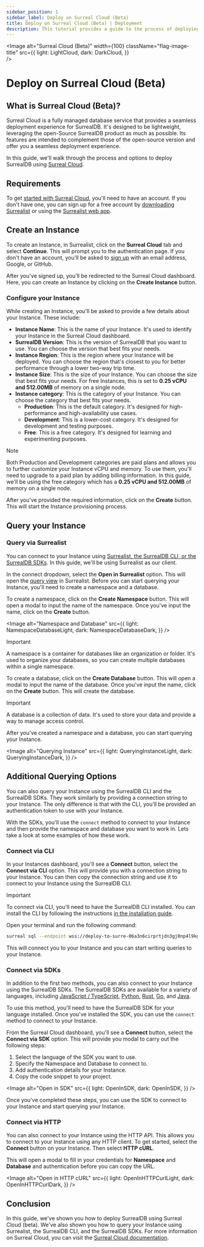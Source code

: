 ```yaml
---
sidebar_position: 1
sidebar_label: Deploy on Surreal Cloud (Beta)
title: Deploy on Surreal Cloud (Beta) | Deployment
description: This tutorial provides a guide to the process of deploying SurrealDB using Surreal Cloud.
---
```








<Image
alt="Surreal Cloud (Beta)"
width={100}
className="flag-image-title"
src={{
	light: LightCloud,
	dark: DarkCloud,
	}}  
/>
# Deploy on Surreal Cloud (Beta)

## What is Surreal Cloud (Beta)?

Surreal Cloud is a fully managed database service that provides a seamless deployment experience for SurrealDB. It's designed to be lightweight, leveraging the open-Source SurrealDB product as much as possible. Its features are intended to complement those of the open-source version and offer you a seamless deployment experience.

In this guide, we'll walk through the process and options to deploy SurrealDB using [Surreal Cloud](/docs/cloud). 

## Requirements

To get [started with Surreal Cloud](/docs/cloud/getting-started), you'll need to have an account. If you don't have one, you can sign up for a free account by [downloading Surrealist](https://github.com/surrealdb/surrealist/releases) or using the [Surrealist web app](https://surrealist.app/cloud). 


## Create an Instance

To create an Instance, in Surrealist, click on the **Surreal Cloud** tab and select **Continue**. This will prompt you to the authentication page. If you don't have an account, you'll be asked to [sign up](/docs/cloud/getting-started/create-an-account) with an email address, Google, or GitHub.

After you've signed up, you'll be redirected to the Surreal Cloud dashboard. Here, you can create an Instance by clicking on the **Create Instance** button. 

### Configure your Instance

While creating an Instance, you'll be asked to provide a few details about your Instance. These include:

- **Instance Name**: This is the name of your Instance. It's used to identify your Instance in the Surreal Cloud dashboard.
- **SurrealDB Version**: This is the version of SurrealDB that you want to use. You can choose the version that best fits your needs.
- **Instance Region**: This is the region where your Instance will be deployed. You can choose the region that's closest to you for better performance through a lower two-way trip time.
- **Instance Size**: This is the size of your Instance. You can choose the size that best fits your needs. For free Instances, this is set to **0.25 vCPU and 512.00MB** of memory on a single node.
- **Instance category**: This is the category of your Instance. You can choose the category that best fits your needs.
    - **Production**: This is the default category. It's designed for high-performance and high-availability use cases.
    - **Development**: This is a lower-cost category. It's designed for development and testing purposes.
    - **Free**: This is a free category. It's designed for learning and experimenting purposes.

> [!NOTE]
> Both Production and Development categories are paid plans and allows you to further customize your Instance vCPU and memory. To use them, you'll need to upgrade to a paid plan by adding billing information. In this guide, we'll be using the free category which has a **0.25 vCPU and 512.00MB** of memory on a single node.

After you've provided the required information, click on the **Create** button. This will start the Instance provisioning process.

## Query your Instance

### Query via Surrealist

You can connect to your Instance using [Surrealist, the SurrealDB CLI, or the SurrealDB SDKs](/docs/cloud#what-can-you-do). In this guide, we'll be using Surrealist as our client.

In the connect dropdown, select the **Open in Surrealist** option. This will open the [query view](/docs/surrealist/concepts/sending-queries) in Surrealist. Before you can start querying your Instance, you'll need to create a namespace and a database. 

To create a namespace, click on the **Create Namespace** button. This will open a modal to input the name of the namespace. Once you've input the name, click on the **Create** button. 

<Image
alt="Namespace and Database"
src={{
	light: NamespaceDatabaseLight,
	dark: NamespaceDatabaseDark,
	}}
/>

> [!IMPORTANT]
> A namespace is a container for databases like an organization or folder. It's used to organize your databases, so you can create multiple databases within a single namespace.

To create a database, click on the **Create Database** button. This will open a modal to input the name of the database. Once you've input the name, click on the **Create** button. This will create the database.

> [!IMPORTANT]
> A database is a collection of data. It's used to store your data and provide a way to manage access control.


After you've created a namespace and a database, you can start querying your Instance. 

<Image
alt="Querying Instance"
src={{
	light: QueryingInstanceLight,
	dark: QueryingInstanceDark,
	}}
/>


## Additional Querying Options

You can also query your Instance using the SurrealDB CLI and the SurrealDB SDKs. They work similarly by providing a connection string to your Instance. The only difference is that with the CLI, you'll be provided an authentication token to use with your Instance.

With the SDKs, you'll use the `connect` method to connect to your Instance and then provide the namespace and database you want to work in.  Lets take a look at some examples of how these work.


### Connect via CLI

In your Instances dashboard, you'll see a **Connect** button, select the **Connect via CLI** option. This will provide you with a connection string to your Instance. You can then copy the connection string and use it to connect to your Instance using the SurrealDB CLI.

> [!IMPORTANT]
> To connect via CLI, you'll need to have the SurrealDB CLI installed. You can install the CLI by following the instructions [in the installation guide](/docs/surrealdb/cli).

Open your terminal and run the following command:

```bash title="Connect via CLI example"
surreal sql --endpoint wss://deploy-to-surre-06a3n6cirprtjdn3gj0np4l9kg.aws-use1.surreal.cloud --token eyJhbGciOiJQUzI1NiIsImtpZCI6IjFkNmViYjAyLWM5ZjEtNDg4Zi1iNjhjLWNlMzMzMzU4YzgyOCIsInR5cCI6IkpXVCJ9.eyJhYyI6ImNsb3VkIiwiYXVkIjoiMDZhM242Y2lycHJ0amRuM2dqMG5wNGw5a2ciLCJleHAiOjE3MzYxNzg5ODEsImlhdCI6MTczNjE3ODkyMSwicmwiOlsiT3duZXIiXX0.Lr2J7psiQc5d8X95IPYjsmkKdENB1jyKPi-PHvoBotD4EXPROuGYhnk8zquEHY10lRNUSMZEF-RDsPBmhV3cPSyUnu5nVMJgD9ii82uieXa3T4DpPfbba6LA2gnqQpqkCFBsLrn1oOU4PdcaimzzSALV-JSAfs2yqkeN0rpi6BnIsX5Xj6MWIXOWtyGW9sVXcKdTjCzo7FVm7sBABPVLqqeDo6xJwyYeEYTwHZo9PmieQnQkgPqz5d4eGIUqjKsY7CU-49Jjs8Mix7QsMCRrW7FrnDOf9D0ZjdNUTfLppipa8DussMWQWHEDkvVthxjViva0lqiXors9B792RIocog
```
This will connect you to your Instance and you can start writing queries to your Instance.

### Connect via SDKs

In addition to the first two methods, you can also connect to your Instance using the SurrealDB SDKs. The SurrealDB SDKs are available for a variety of languages, including [JavaScript / TypeScript](/docs/sdk/javascript), [Python](/docs/sdk/python), [Rust](/docs/sdk/rust), [Go](/docs/sdk/golang), and [Java](/docs/sdk/java). 

To use this method, you'll need to have the SurrealDB SDK for your language installed. Once you've installed the SDK, you can use the `connect` method to connect to your Instance. 

From the Surreal Cloud dashboard, you'll see a **Connect** button, select the **Connect via SDK** option. This will provide you modal to carry out the following steps:

1. Select the language of the SDK you want to use.
2. Specify the Namespace and Database to connect to.
3. Add authentication details for your Instance.
4. Copy the code snippet to your project.

<Image
alt="Open in SDK"
src={{
	light: OpenInSDK,
	dark: OpenInSDK,
	}}
/>

Once you've completed these steps, you can use the SDK to connect to your Instance and start querying your Instance.

### Connect via HTTP

You can also connect to your Instance using the HTTP API. This allows you to connect to your Instance using any HTTP client. To get started, select the **Connect** button on your Instance. Then select **HTTP cURL**. 

This will open a modal to fill in your credentials for **Namespace** and **Database** and authentication before you can copy the URL.

<Image
alt="Open in HTTP cURL"
src={{
	light: OpenInHTTPCurlLight,
	dark: OpenInHTTPCurlDark,
	}}
/>

## Conclusion

In this guide, we've shown you how to deploy SurrealDB using Surreal Cloud (beta). We've also shown you how to query your Instance using Surrealist, the SurrealDB CLI, and the SurrealDB SDKs. For more information on Surreal Cloud, you can visit the [Surreal Cloud documentation](/docs/cloud).

